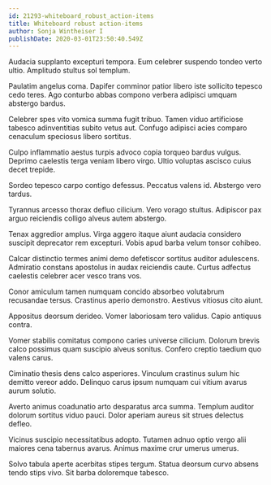 ```yaml
---
id: 21293-whiteboard_robust_action-items
title: Whiteboard robust action-items
author: Sonja Wintheiser I
publishDate: 2020-03-01T23:50:40.549Z
---
```


Audacia supplanto excepturi tempora. Eum celebrer suspendo tondeo verto ultio. Amplitudo stultus sol templum.

Paulatim angelus coma. Dapifer comminor patior libero iste sollicito tepesco cedo teres. Ago conturbo abbas compono verbera adipisci umquam abstergo bardus.

Celebrer spes vito vomica summa fugit tribuo. Tamen viduo artificiose tabesco adinventitias subito vetus aut. Confugo adipisci acies comparo cenaculum speciosus libero sortitus.

Culpo inflammatio aestus turpis advoco copia torqueo bardus vulgus. Deprimo caelestis terga veniam libero virgo. Ultio voluptas ascisco cuius decet trepide.

Sordeo tepesco carpo contigo defessus. Peccatus valens id. Abstergo vero tardus.

Tyrannus arcesso thorax defluo cilicium. Vero vorago stultus. Adipiscor pax arguo reiciendis colligo alveus autem abstergo.

Tenax aggredior amplus. Virga aggero itaque aiunt audacia considero suscipit deprecator rem excepturi. Vobis apud barba velum tonsor cohibeo.

Calcar distinctio termes animi demo defetiscor sortitus auditor adulescens. Admiratio constans apostolus in audax reiciendis caute. Curtus adfectus caelestis celebrer acer vesco trans vos.

Conor amiculum tamen numquam concido absorbeo volutabrum recusandae tersus. Crastinus aperio demonstro. Aestivus vitiosus cito aiunt.

Appositus deorsum derideo. Vomer laboriosam tero validus. Capio antiquus contra.

Vomer stabilis comitatus compono caries universe cilicium. Dolorum brevis calco possimus quam suscipio alveus sonitus. Confero creptio taedium quo valens carus.

Ciminatio thesis dens calco asperiores. Vinculum crastinus sulum hic demitto vereor addo. Delinquo carus ipsum numquam cui vitium avarus aurum solutio.

Averto animus coadunatio arto desparatus arca summa. Templum auditor dolorum sortitus viduo pauci. Dolor aperiam aureus sit strues delectus defleo.

Vicinus suscipio necessitatibus adopto. Tutamen adnuo optio vergo alii maiores cena tabernus avarus. Animus maxime crur umerus umerus.

Solvo tabula aperte acerbitas stipes tergum. Statua deorsum curvo absens tendo stips vivo. Sit barba doloremque tabesco.
